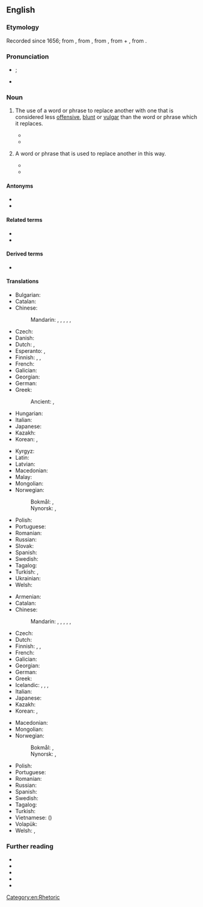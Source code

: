 ==English==

===Etymology===
{{root|en|ine-pro|*bʰeh₂-|id=speak}}
Recorded since 1656; from {{der|en|grc|εὐφημισμός}}, from {{m|grc|εὐφημίζω}}, from {{m|grc|εὔφημος||uttering sound of good omen, abstaining from inauspicious words}}, from {{m|grc|εὖ||well}} + {{m|grc|φήμη||a voice, a prophetic voice, rumor, talk}}, from {{m|grc|φάναι||to speak, say}}.

===Pronunciation===
* {{enPR|yoo͞ʹfə-mĭz'əm}}; {{IPA|en|/ˈjuː.fəˌmɪz.əm/}}
* {{audio|en|en-us-euphemism.ogg|Audio (US)}}

===Noun===
{{examples|examples=
* ''[[fib]]'' for ''[[lie#noun_2|lie]]''
* ''[[correctional facility]]'' for ''[[prison]]'' (compare [[dysphemism]]: ''[[slammer]]'')
* ''[[sleep with|sleep (with)]]'' for ''[[have sex|have sex (with)]]'' (compare [[dysphemism]]s: ''[[bang]]'', ''[[fuck]]'')
* ''[[pass away]]'' for ''[[die#verb|die]]''
* ''vertically challenged'' for ''[[short]]'' (physical stature; compare [[dysphemism]]s: ''[[midget]]'', ''[[dwarf]]'')
}}
{{en-noun|~}}

# {{lb|en|uncountable}} The use of a word or phrase to replace another with one that is considered less [[offensive]], [[blunt]] or [[vulgar]] than the word or phrase which it replaces.
#* {{quote-book|en|year=a. 1803|author=[[w:James Beattie (poet)|James Beattie]]|chapter=Of Rhetorick|title=Elements of Moral Science|volume=III|location=Philadelphia|publisher=Hopkins and Earle|year_published=1809|section=I|page=118|pageurl=https://books.google.com/books?id=X887AQAAIAAJ&pg=PA118|passage=Akin to it [litotes] is '''euphemism,''' which may be applied to the same purpose.}}
#* {{quote-journal
|en
|journal=LA Times
|url=https://www.latimes.com/opinion/story/2019-07-25/concentration-camps-border-holocaust-alexandria-ocasio-cortez
|title=Op-Ed: I’m Jewish and I don’t say this lightly: ‘Never again’ is right now in America
|author=David J. Ulin
|date=2019-7-26
|passage=In 1946, George Orwell addressed the relationship of language to reality and suggested that '''euphemism''', not imperfect analogy, was the real danger. If we don’t use shocking language to describe a shocking circumstance, can we truly recognize what is happening?}}
# {{lb|en|countable}} A word or phrase that is used to replace another in this way.
#* {{quote-book|en|year=a. 1803|author=[[w:James Beattie (poet)|James Beattie]]|chapter=Of Rhetorick|title=Elements of Moral Science|volume=III|location=Philadelphia|publisher=Hopkins and Earle|year_published=1809|section=I|page=118|pageurl=https://books.google.com/books?id=X887AQAAIAAJ&pg=PA118|passage=When it is said of the martyr [[w:Saint Stephen|St. Stephen]], that “he fell asleep,” instead of—he died, the '''euphemism''' partakes of the nature of metaphor, intimating a resemblance between sleep and the death of such a person.}}
#* {{quote-book
|en
|year=2004
|last=Carlin
|first=George
|authorlink=George Carlin
|chapter=EUPHEMISMS: It's a Whole New Language
|title={{w|When Will Jesus Bring the Pork Chops?}}
|url=https://archive.org/details/sacredmountainof0000john/
|location=[[New York]]
|publisher={{w|Hyperion Books}}
|ISBN=1-4013-0821-X
|OCLC=757869006
|OL=24604921M
|page=6
|pageurl=https://archive.org/details/whenwilljesusbri00hype/page/6/
|text=Euphemistic language turns up in many areas of American life in a variety of situations. Not all '''euphemisms''' are alike, but they have one thing in common: They obscure meaning rather than enhance it; they shade the truth.}}

====Antonyms====
* {{l|en|dysphemism}}
* {{l|en|expletive}}

====Related terms====
* {{l|en|euphemistic}}
* {{l|en|pseudonym}}

====Derived terms====
* {{l|en|youthemism}}

====Translations====
{{trans-top|use of a word or phrase to replace another word with one considered less offensive}}
* Bulgarian: {{t|bg|евфеми́зъм|m|sc=Cyrl}}
* Catalan: {{t+|ca|eufemisme|m}}
* Chinese:
*: Mandarin: {{t+|cmn|委婉語|sc=Hani}}, {{t+|cmn|委婉语|tr=wěiwǎnyǔ|sc=Hani}}, {{t+|cmn|婉辭|sc=Hani}}, {{t+|cmn|婉辞|tr=wǎncí|sc=Hani}}, {{t+|cmn|婉詞|sc=Hani}}, {{t+|cmn|婉词|tr=wǎncí|sc=Hani}}
* Czech: {{t+|cs|eufemismus|m}}
* Danish: {{t+|da|eufemisme}}
* Dutch: {{t|nl|verbloeming}}, {{t+|nl|eufemisme|n}}
* Esperanto: {{t+|eo|eŭfemismo}}, {{t|eo|evitvorto}}
* Finnish: {{t+|fi|kiertoilmaus}}, {{t+|fi|kiertoilmaisu}}, {{t+|fi|eufemismi}}
* French: {{t+|fr|euphémisme|m}}
* Galician: {{t|gl|eufemismo|m}}
* Georgian: {{t|ka|ევფემიზმი}}
* German: {{t+|de|Euphemismus|m}}
* Greek: {{t+|el|ευφημισμός|m}}
*: Ancient: {{t|grc|εὐφημισμός|m}}, {{t|grc|ὑποκόρισμα|n}}
* Hungarian: {{t+|hu|eufemizmus}}
* Italian: {{t+|it|eufemismo|m}}
* Japanese: {{t|ja|婉曲法|tr=えんきょくほう, enkyokuhō}}
* Kazakh: {{t|kk|эвфемизм}}
* Korean: {{t+|ko|완곡어법}}, {{t|ko|[[돌리다|돌려]] [[말하기]]}}
{{trans-mid}}
* Kyrgyz: {{t|ky|эвфемизм}}
* Latin: {{t|la|euphemismus|m}}
* Latvian: {{t|lv|eifēmisms|f}}
* Macedonian: {{t|mk|еуфеми́зам|m}}
* Malay: {{t+|ms|bahasa halus}}
* Mongolian: {{t+|mn|цээрлэл|sc=Cyrl}}
* Norwegian:
*: Bokmål: {{t+|nb|eufemisme|m}}, {{t+|nb|evfemisme|m}}
*: Nynorsk: {{t|nn|eufemisme|m}}, {{t|nn|evfemisme|m}}
* Polish: {{t+|pl|eufemizm|m}}
* Portuguese: {{t+|pt|eufemismo|m}}
* Romanian: {{t+|ro|eufemism|n}}
* Russian: {{t+|ru|эвфеми́зм}}
* Slovak: {{t|sk|eufemizmus|m}}
* Spanish: {{t+|es|eufemismo|m}}
* Swedish: {{t+|sv|eufemism|c}}
* Tagalog: {{t|tl|pahiman}}
* Turkish: {{t+|tr|örtmece}}, {{t|tr|öfemizm|}}
* Ukrainian: {{t+|uk|евфемі́зм|m|sc=Cyrl}}
* Welsh: {{t|cy|lledneiseb|f}}
{{trans-bottom}}

{{trans-top|word or phrase that is used to replace another in this way}}
* Armenian: {{t|hy|մեղմասացություն}}
* Catalan: {{t+|ca|eufemisme|m}}
* Chinese:
*: Mandarin: {{t+|cmn|委婉語|sc=Hani}}, {{t+|cmn|委婉语|tr=wěiwǎnyǔ|sc=Hani}}, {{t+|cmn|婉辭|sc=Hani}}, {{t+|cmn|婉辞|tr=wǎncí|sc=Hani}}, {{t+|cmn|婉詞|sc=Hani}}, {{t+|cmn|婉词|tr=wǎncí|sc=Hani}}
* Czech: {{t+|cs|eufemismus|n}}
* Dutch: {{t+|nl|eufemisme|n}}
* Finnish: {{t+|fi|kiertoilmaus}}, {{t+|fi|kiertoilmaisu}}, {{t+|fi|eufemismi}}
* French: {{t+|fr|euphémisme|m}}
* Galician: {{t|gl|eufemismo|m}}
* Georgian: {{t|ka|ევფემიზმი}}
* German: {{t+|de|Euphemismus|m}}
* Greek: {{t+|el|ευφημισμός|m}}
* Icelandic: {{t|is|veigrunarorð|n}}, {{t|is|fegrunarheiti|n}}, {{t|is|skrautyrði|n}}, {{t|is|skrauthvörf|n}}
* Italian: {{t+|it|eufemismo|m}}
* Japanese: {{t|ja|婉曲表現|tr=えんきょくひょうげん, enkyoku hyōgen}}
* Kazakh: {{t|kk|сыпайы сөз}}
* Korean: {{t|ko|[[완곡하다|완곡한]] [[표현]]}}, {{t|ko|완곡어}}
{{trans-mid}}
* Macedonian: {{t|mk|еуфеми́зам|m}}
* Mongolian: {{t+|mn|цээрлэл|sc=Cyrl}}
* Norwegian:
*: Bokmål: {{t+|nb|eufemisme|m}}, {{t+|nb|evfemisme|m}}
*: Nynorsk: {{t|nn|eufemisme|m}}, {{t|nn|evfemisme|m}}
* Polish: {{t+|pl|eufemizm|m}}
* Portuguese: {{t+|pt|eufemismo|m}}
* Romanian: {{t+|ro|eufemism|n}}
* Russian: {{t+|ru|эвфеми́зм|m}}
* Spanish: {{t+|es|eufemismo|m}}
* Swedish: {{t+|sv|eufemism|c}}
* Tagalog: {{t|tl|pahiman}}
* Turkish: {{t|tr|öfemizm}}
* Vietnamese: {{t+|vi|uyển ngữ}} ({{t|vi|[[婉]][[語]]}})
* Volapük: {{t|vo|föemot}}
* Welsh: {{t+|cy|mwythair|m}}, {{t+|cy|gair llednais|m}}
{{trans-bottom}}

===Further reading===
* {{pedia}}
* {{R:Britannica 1911|Euphemism}}
* {{R:Webster 1913}}
* {{R:Century 1911}}
* {{R:OneLook}}

[[Category:en:Rhetoric]]